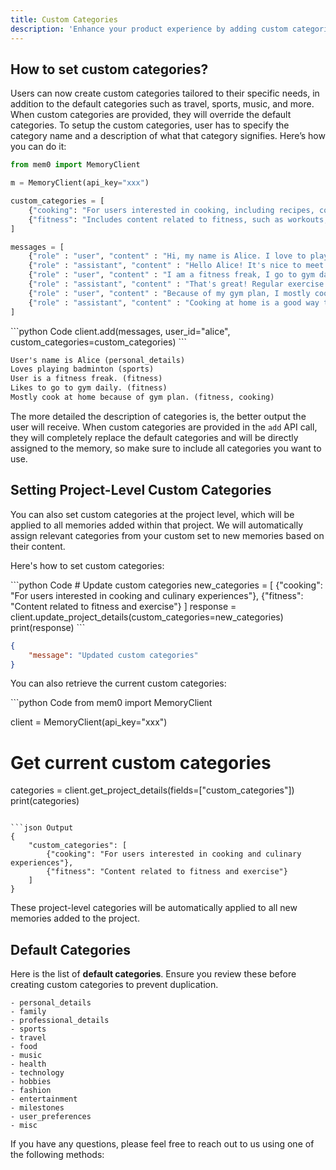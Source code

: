 ```yaml
---
title: Custom Categories
description: 'Enhance your product experience by adding custom categories tailored to your needs'
---
```


## How to set custom categories?

Users can now create custom categories tailored to their specific needs, in addition to the default categories such as travel, sports, music, and more. When custom categories are provided, they will override the default categories.
To setup the custom categories, user has to specify the category name and a description of what that category signifies.
Here’s how you can do it:

```python
from mem0 import MemoryClient

m = MemoryClient(api_key="xxx")

custom_categories = [
    {"cooking": "For users interested in cooking, including recipes, cooking tips, and culinary experiences."},
    {"fitness": "Includes content related to fitness, such as workouts, exercises, and fitness tips."}
]

messages = [
    {"role" : "user", "content" : "Hi, my name is Alice. I love to play badminton."},
    {"role" : "assistant", "content" : "Hello Alice! It's nice to meet you. Badminton is such an amazing sport. How can I assist you today?"},
    {"role" : "user", "content" : "I am a fitness freak, I go to gym daily."},
    {"role" : "assistant", "content" : "That's great! Regular exercise is very beneficial for health."},
    {"role" : "user", "content" : "Because of my gym plan, I mostly cook at home."},
    {"role" : "assistant", "content" : "Cooking at home is a good way to ensure you have a balanced diet."}
]
```

<CodeGroup>
```python Code
client.add(messages, user_id="alice", custom_categories=custom_categories)
```

```markdown Memories with categories
User's name is Alice (personal_details)
Loves playing badminton (sports)
User is a fitness freak. (fitness)
Likes to go to gym daily. (fitness)
Mostly cook at home because of gym plan. (fitness, cooking)
```
</CodeGroup>

<Note> The more detailed the description of categories is, the better output the user will receive. When custom categories are provided in the `add` API call, they will completely replace the default categories and will be directly assigned to the memory, so make sure to include all categories you want to use. </Note>


## Setting Project-Level Custom Categories

You can also set custom categories at the project level, which will be applied to all memories added within that project. We will automatically assign relevant categories from your custom set to new memories based on their content. 

Here's how to set custom categories:

<CodeGroup>
```python Code
# Update custom categories
new_categories = [
    {"cooking": "For users interested in cooking and culinary experiences"},
    {"fitness": "Content related to fitness and exercise"}
]
response = client.update_project_details(custom_categories=new_categories)
print(response)
```

```json Output
{
    "message": "Updated custom categories"
}
```
</CodeGroup>

You can also retrieve the current custom categories:

<CodeGroup>
```python Code
from mem0 import MemoryClient

client = MemoryClient(api_key="xxx")

# Get current custom categories
categories = client.get_project_details(fields=["custom_categories"])
print(categories)
```

```json Output
{
    "custom_categories": [
        {"cooking": "For users interested in cooking and culinary experiences"},
        {"fitness": "Content related to fitness and exercise"}
    ]
}
```
</CodeGroup>

These project-level categories will be automatically applied to all new memories added to the project.

## Default Categories
Here is the list of **default categories**. Ensure you review these before creating custom categories to prevent duplication.

```
- personal_details
- family
- professional_details
- sports
- travel 
- food
- music
- health
- technology
- hobbies
- fashion
- entertainment
- milestones
- user_preferences
- misc
```

If you have any questions, please feel free to reach out to us using one of the following methods:

<Snippet file="get-help.mdx" />